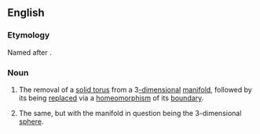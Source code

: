 ==English==
{{wikipedia}}
===Etymology===
Named after {{w|Max Dehn}}.
===Noun===
{{en-noun|-|sg=[[Dehn]] [[surgery]]}}
#{{topology}} The removal of a [[solid torus]] from a 3[[-dimensional]] [[manifold]], followed by its being [[replace]]d via a [[homeomorphism]] of its [[boundary]].
#{{topology|specifically}} The same, but with the manifold in question being the 3-dimensional [[sphere]].